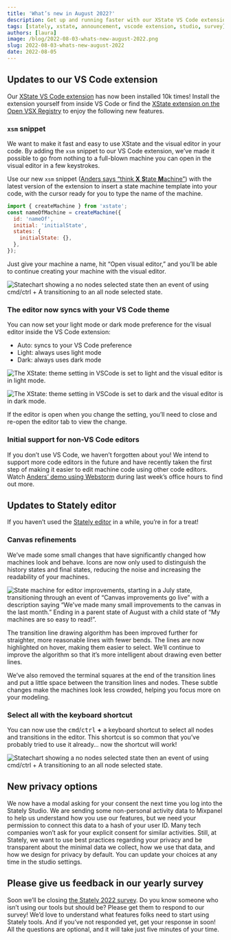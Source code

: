 ```yaml
---
title: 'What’s new in August 2022?'
description: Get up and running faster with our XState VS Code extension and enjoy all the design details in the Stately studio experience.
tags: [stately, xstate, announcement, vscode extension, studio, survey]
authors: [laura]
image: /blog/2022-08-03-whats-new-august-2022.png
slug: 2022-08-03-whats-new-august-2022
date: 2022-08-05
---
```


## Updates to our VS Code extension

Our [XState VS Code extension](https://marketplace.visualstudio.com/items?itemName=statelyai.stately-vscode) has now been installed 10k times! Install the extension yourself from inside VS Code or find the [XState extension on the Open VSX Registry](https://stately.ai/blog/2022/03/11/xstate-vscode-extension-now-available-on-the-open-vsx-registry) to enjoy the following new features.

<!--truncate-->

### `xsm` snippet

We want to make it fast and easy to use XState and the visual editor in your code. By adding the `xsm` snippet to our VS Code extension, we’ve made it possible to go from nothing to a full-blown machine you can open in the visual editor in a few keystrokes.

Use our new `xsm` snippet ([Anders says “think **X** **S**tate **M**achine”](https://youtu.be/EkhWpJfVLDo?t=155)) with the latest version of the extension to insert a state machine template into your code, with the cursor ready for you to type the name of the machine.

```js
import { createMachine } from 'xstate';
const nameOfMachine = createMachine({
  id: 'nameOf',
  initial: 'initialState',
  states: {
    initialState: {},
  },
});
```

Just give your machine a name, hit “Open visual editor,” and you’ll be able to continue creating your machine with the visual editor.

![Statechart showing a no nodes selected state then an event of using cmd/ctrl + A transitioning to an all node selected state.](xsm-snippet.gif)

### The editor now syncs with your VS Code theme

You can now set your light mode or dark mode preference for the visual editor inside the VS Code extension:

- Auto: syncs to your VS Code preference
- Light: always uses light mode
- Dark: always uses dark mode

![The XState: theme setting in VSCode is set to light and the visual editor is in light mode.](vscode-lightmode.png)

![The XState: theme setting in VSCode is set to dark and the visual editor is in dark mode.](vscode-darkmode.png)

If the editor is open when you change the setting, you’ll need to close and re-open the editor tab to view the change.

### Initial support for non-VS Code editors

If you don’t use VS Code, we haven’t forgotten about you! We intend to support more code editors in the future and have recently taken the first step of making it easier to edit machine code using other code editors. Watch [Anders’ demo using Webstorm](https://www.youtube.com/watch?v=EkhWpJfVLDo&t=252s) during last week’s office hours to find out more.

## Updates to Stately editor

If you haven’t used the [Stately editor](https://stately.ai/editor) in a while, you’re in for a treat!

### Canvas refinements

We’ve made some small changes that have significantly changed how machines look and behave. Icons are now only used to distinguish the history states and final states, reducing the noise and increasing the readability of your machines.

![State machine for editor improvements, starting in a July state, transitioning through an event of “Canvas improvements go live” with a description saying “We've made many small improvements to the canvas in the last month.” Ending in a parent state of August with a child state of “My machines are so easy to read!”.](august-22-editor-improvements.png)

The transition line drawing algorithm has been improved further for straighter, more reasonable lines with fewer bends. The lines are now highlighted on hover, making them easier to select. We’ll continue to improve the algorithm so that it’s more intelligent about drawing even better lines.

We’ve also removed the terminal squares at the end of the transition lines and put a little space between the transition lines and nodes. These subtle changes make the machines look less crowded, helping you focus more on your modeling.

### Select all with the keyboard shortcut

You can now use the <kbd>cmd</kbd>/<kbd>ctrl</kbd> **+** <kbd>a</kbd> keyboard shortcut to select all nodes and transitions in the editor. This shortcut is so common that you’ve probably tried to use it already… now the shortcut will work!

![Statechart showing a no nodes selected state then an event of using cmd/ctrl + A transitioning to an all node selected state.](select-all-keyboard-shortcut.gif)

## New privacy options

We now have a modal asking for your consent the next time you log into the Stately Studio. We are sending some non-personal activity data to Mixpanel to help us understand how you use our features, but we need your permission to connect this data to a hash of your user ID. Many tech companies won’t ask for your explicit consent for similar activities. Still, at Stately, we want to use best practices regarding your privacy and be transparent about the minimal data we collect, how we use that data, and how we design for privacy by default. You can update your choices at any time in the studio settings.

## Please give us feedback in our yearly survey

Soon we’ll be closing [the Stately 2022 survey](https://stately.ai/survey). Do you know someone who isn’t using our tools but should be? Please get them to respond to our survey! We’d love to understand what features folks need to start using Stately tools. And if you’ve not responded yet, get your response in soon! All the questions are optional, and it will take just five minutes of your time.
